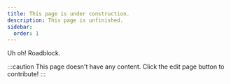 ```yaml
---
title: This page is under construction.
description: This page is unfinished.
sidebar:
  order: 1
---
```


Uh oh! Roadblock.

:::caution
This page doesn't have any content. Click the edit page button to contribute!
:::